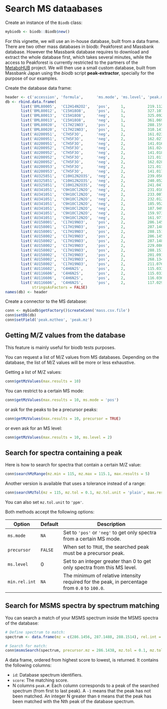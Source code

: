 <!--
%\VignetteEngine{knitr::rmarkdown}
%\VignetteIndexEntry{Search MS dataabases}
-->

# Search MS dataabases

Create an instance of the `Biodb` class:
```r
mybiodb <- biodb::Biodb$new()
```

For this vignette, we will use an in-house database, built from a data frame. There are two other mass databases in biodb: Peakforest and Massbank database. However the Massbank database requires to download and extract the whole database first, which takes several minutes, while the access to Peakforest is currently restricted to the partners of the [MetaboHUB](http://www.metabohub.fr/home.html) project.
We will then use a small custom database, built from Massbank Japan using the *biodb* script **peak-extractor**, specially for the purpose of our examples.

Create the database data frame:
```r
header <- c('accession', 'formula',      'ms.mode', 'ms.level', 'peak.mz',  'peak.intensity', 'peak.relative.intensity', 'peak.formula',       'msprecannot',  'msprecmz', 'peak.attr')
db <- rbind.data.frame(                                                                                                                      
       list('BML80005',  'C12H14N2O2',   'pos',     1,          219.1127765, 373076,          999,                       NA_character_,        NA_character_, NA_real_,   NA_character_),
       list('BML80012',  'C15H18O8',     'pos',     1,          327.1074765, 33174,           999,                       NA_character_,        NA_character_, NA_real_,   NA_character_),
       list('BML80013',  'C15H18O8',     'neg',     1,          325.0929235, 1595373,         561,                       NA_character_,        NA_character_, NA_real_,   NA_character_),
       list('BML80013',  'C15H18O8',     'neg',     1,          361.069602,  2841342,         999,                       NA_character_,        NA_character_, NA_real_,   NA_character_),
       list('BML80020',  'C17H21NO3',    'pos',     1,          288.1593765, 781807,          999,                       NA_character_,        NA_character_, NA_real_,   NA_character_),
       list('BML80020',  'C17H21NO3',    'pos',     1,          310.141318,  11409,           15 ,                       NA_character_,        NA_character_, NA_real_,   NA_character_),
	   list('AU200951',  'C7H5F3O',      'neg',     2,          161.0238,    38176  ,         999,                      'C7H4F3O-',           '[M-H]-',       161.022 ,   '[M-H]-'     ),
	   list('AU200951',  'C7H5F3O',      'neg',     2,          162.0274,    1780   ,         46 ,                      'C6[13]CH4F3O-',      '[M-H]-',       161.022 ,   NA_character_),
	   list('AU200951',  'C7H5F3O',      'neg',     2,          141.0167,    616    ,         16 ,                      'C7H3F2O-',           '[M-H]-',       161.022 ,   NA_character_),
	   list('AU200952',  'C7H5F3O',      'neg',     2,          161.0246,    6180   ,         999,                      'C7H4F3O-',           '[M-H]-',       161.022 ,   '[M-H]-'     ),
	   list('AU200952',  'C7H5F3O',      'neg',     2,          141.0184,    1384   ,         223,                      'C7H3F2O-',           '[M-H]-',       161.022 ,   NA_character_),
	   list('AU200952',  'C7H5F3O',      'neg',     2,          121.0113,    1180   ,         190,                      'C7H2FO-',            '[M-H]-',       161.022 ,   NA_character_),
	   list('AU200952',  'C7H5F3O',      'neg',     2,          162.0282,    388    ,         62 ,                      'C6[13]CH4F3O-',      '[M-H]-',       161.022 ,   NA_character_),
	   list('AU200953',  'C7H5F3O',      'neg',     2,          121.0113,    828    ,         999,                      'C7H2FO-',            '[M-H]-',       161.022 ,   NA_character_),
	   list('AU200953',  'C7H5F3O',      'neg',     2,          141.0174,    300    ,         361,                      'C7H3F2O-',           '[M-H]-',       161.022 ,   NA_character_),
	   list('AU325851',  'C10H12N2O3S',  'neg',     2,          239.0502,    4580   ,         999,                      'C10H11N2O3S-',       '[M-H]-',       239.0496,   '[M-H]-'     ),
	   list('AU325851',  'C10H12N2O3S',  'neg',     2,          240.0525,    468    ,         102,                      'C9[13]CH11N2O3S-',   '[M-H]-',       239.0496,   NA_character_),
	   list('AU325851',  'C10H12N2O3S',  'neg',     2,          241.0471,    312    ,         68 ,                      'C10H11N2O3[34]S-',   '[M-H]-',       239.0496,   NA_character_),
	   list('AU341051',  'C9H10Cl2N2O',  'neg',     2,          231.0102,    30800  ,         999,                      'C9H9Cl2N2O- [M-H]-', '[M-H]-',       231.0097,   NA_character_),
	   list('AU341051',  'C9H10Cl2N2O',  'neg',     2,          233.0077,    13532  ,         438,                      'C9H9Cl[37]ClN2O-',   '[M-H]-',       231.0097,   NA_character_),
	   list('AU341051',  'C9H10Cl2N2O',  'neg',     2,          232.0129,    2024   ,         65 ,                      'C8[13]CH9Cl2N2O-',   '[M-H]-',       231.0097,   NA_character_),
	   list('AU341051',  'C9H10Cl2N2O',  'neg',     2,          185.9529,    1672   ,         54 ,                      'C7H2Cl2NO-',         '[M-H]-',       231.0097,   NA_character_),
	   list('AU341051',  'C9H10Cl2N2O',  'neg',     2,          187.9496,    868    ,         28 ,                      'C7H2Cl[37]ClNO-',    '[M-H]-',       231.0097,   NA_character_),
	   list('AU341051',  'C9H10Cl2N2O',  'neg',     2,          159.9737,    844    ,         27 ,                      'C6H4Cl2N-',          '[M-H]-',       231.0097,   NA_character_),
	   list('AU341051',  'C9H10Cl2N2O',  'neg',     2,          161.9711,    404    ,         13 ,                      'C6H4Cl[37]ClN-',     '[M-H]-',       231.0097,   NA_character_),
	   list('AU158001',  'C17H19NO3',    'pos',     2,          286.1456,    1073792,         999,                      'C17H20NO3+',         '[M+H]+',       286.1438,   '[M+H]+'     ),
	   list('AU158001',  'C17H19NO3',    'pos',     2,          287.1488,    157332 ,         146,                      'C16[13]CH20NO3+',    '[M+H]+',       286.1438,   NA_character_),
	   list('AU158001',  'C17H19NO3',    'pos',     2,          288.1514,    15604  ,         14 ,                      'C15[13]C2H20NO3+',   '[M+H]+',       286.1438,   NA_character_),
	   list('AU158002',  'C17H19NO3',    'pos',     2,          286.1457,    1338896,         999,                      'C17H20NO3+',         '[M+H]+',       286.1438,   '[M+H]+'     ),
	   list('AU158002',  'C17H19NO3',    'pos',     2,          287.1489,    227244 ,         169,                      'C16[13]CH20NO3+',    '[M+H]+',       286.1438,   NA_character_),
	   list('AU158002',  'C17H19NO3',    'pos',     2,          229.0869,    20980  ,         15 ,                      'C14H13O3+',          '[M+H]+',       286.1438,   NA_character_),
	   list('AU158002',  'C17H19NO3',    'pos',     2,          288.1513,    19640  ,         14 ,                      'C15[13]C2H20NO3+',   '[M+H]+',       286.1438,   NA_character_),
	   list('AU158002',  'C17H19NO3',    'pos',     2,          201.0918,    19520  ,         14 ,                      'C13H13O2+',          '[M+H]+',       286.1438,   NA_character_),
	   list('AU158002',  'C17H19NO3',    'pos',     2,          268.1343,    8808   ,         6  ,                      'C17H18NO2+',         '[M+H]+',       286.1438,   NA_character_),
	   list('AU158002',  'C17H19NO3',    'pos',     2,          211.076 ,    8660   ,         6  ,                      'C14H11O2+',          '[M+H]+',       286.1438,   NA_character_),
	   list('AU116602',  'C4H6N2S',      'pos',     2,          115.0334,    6556   ,         999,                      'C4H7N2S+',           '[M+H]+',       115.0324,   '[M+H]+'     ),
	   list('AU116606',  'C4H6N2S',      'pos',     2,          115.0334,    39940  ,         999,                      'C4H7N2S+',           '[M+H]+',       115.0324,   '[M+H]+'     ),
	   list('AU116606',  'C4H6N2S',      'pos',     2,          116.0365,    2808   ,         70 ,                      'C3[13]CH7N2S+',      '[M+H]+',       115.0324,   NA_character_),
	   list('AU116606',  'C4H6N2S',      'pos',     2,          117.0293,    2596   ,         64 ,                      'C4H7N2[34]S+',       '[M+H]+',       115.0324,   NA_character_),
            stringsAsFactors = FALSE)
names(db) <- header
```

Create a connector to the MS database:
```r
conn <- mybiodb$getFactory()$createConn('mass.csv.file')
conn$setDb(db)
conn$setField('peak.mztheo', 'peak.mz')
```

## Getting M/Z values from the database

This feature is mainly useful for biodb tests purposes.

You can request a list of M/Z values from MS databases. Depending on the database, the list of M/Z values will be more or less exhaustive.

Getting a list of M/Z values:
```r
conn$getMzValues(max.results = 10)
```

You can restrict to a certain MS mode:
```r
conn$getMzValues(max.results = 10, ms.mode = 'pos')
```
or ask for the peaks to be a precursor peaks:
```r
conn$getMzValues(max.results = 10, precursor = TRUE)
```
or even ask for an MS level:
```r
conn$getMzValues(max.results = 10, ms.level = 2)
```

## Search for spectra containing a peak

Here is how to search for spectra that contain a certain M/Z value:
```r
conn$searchMzRange(mz.min = 115, mz.max = 115.1, max.results = 5)
```

Another version is available that uses a tolerance instead of a range:
```r
conn$searchMzTol(mz = 115, mz.tol = 0.1, mz.tol.unit = 'plain', max.results = 5)
```
You can also set `mz.tol.unit` to `'ppm'`.

Both methods accept the following options:

Option        | Default | Description
------------- | ------- | --------------------------------------------------
`ms.mode`     |   `NA`  | Set to `'pos'` or `'neg'` to get only spectra from a certain MS mode.
`precursor`   | `FALSE` | When set to `TRUE`, the searched peak must be a precursor peak.
`ms.level`    |    0    | Set to an integer greater than 0 to get only spectra from this MS level.
`min.rel.int` |   `NA`  | The minimum of relative intensity required for the peak, in percentage from `0.0` to `100.0`.

## Search for MSMS spectra by spectrum matching

You can search a match of your MSMS spectrum inside the MSMS spectra of the database:
```r
# Define spectrum to match:
spectrum <- data.frame(mz = c(286.1456, 287.1488, 288.1514), rel.int = c(999, 158, 18))

# Search for match:
conn$msmsSearch(spectrum, precursor.mz = 286.1438, mz.tol = 0.1, mz.tol.unit = 'plain', ms.mode = 'pos')
```
A data frame, ordered from highest score to lowest, is returned. It contains the following columns:

 * `id`: Database spectrum identifiers.
 * `score`: The matching score.
 * N columns `peak.#`: Each column corresponds to a peak of the searched spectrum (from first to last peak). A `-1` means that the peak has not been matched. An integer N greater than `0` means that the peak has been matched with the Nth peak of the database spectrum.
